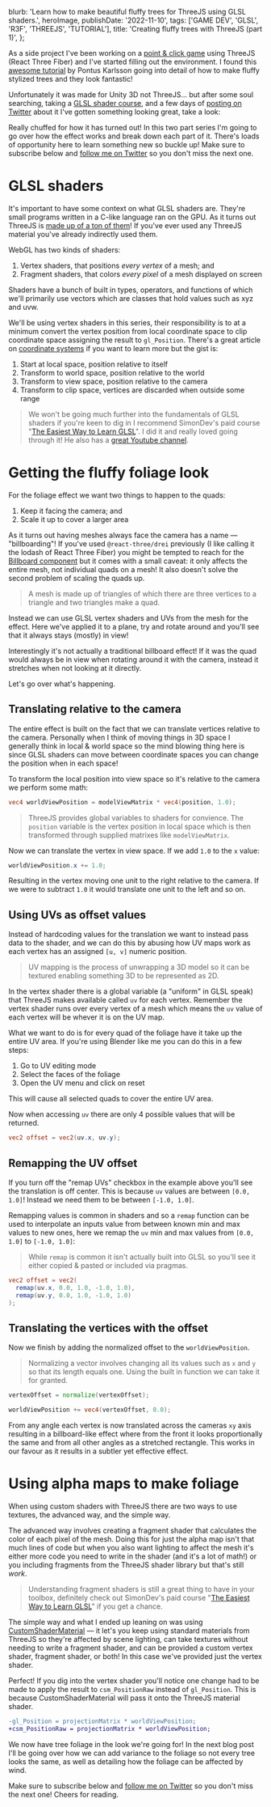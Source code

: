 
  blurb: 'Learn how to make beautiful fluffy trees for ThreeJS using GLSL shaders.',
  heroImage,
  publishDate: '2022-11-10',
  tags: ['GAME DEV', 'GLSL', 'R3F', 'THREEJS', 'TUTORIAL'],
  title: 'Creating fluffy trees with ThreeJS (part 1)',
};

As a side project I've been working on a [point & click game](https://twitter.com/itsdouges/status/1583776108943904769) using ThreeJS (React Three Fiber) and I've started filling out the environment.
I found this [awesome tutorial](https://www.youtube.com/watch?v=iASMFba7GeI) by Pontus Karlsson going into detail of how to make fluffy stylized trees and they look fantastic!

Unfortunately it was made for Unity 3D not ThreeJS... but after some soul searching,
taking a [GLSL shader course](https://simondev.teachable.com/p/glsl-shaders-from-scratch?coupon_code=EARLYBIRD2022),
and a few days of [posting on Twitter](https://twitter.com/itsdouges/status/1587314407520235520) about it I've gotten something looking great,
take a look:

<TreeComplete />

Really chuffed for how it has turned out!
In this two part series I'm going to go over how the effect works and break down each part of it.
There's loads of opportunity here to learn something new so buckle up!
Make sure to subscribe below and [follow me on Twitter](https://twitter.com/itsdouges) so you don't miss the next one.

# GLSL shaders

It's important to have some context on what GLSL shaders are.
They're small programs written in a C-like language ran on the GPU.
As it turns out ThreeJS is [made up of a ton of them](https://github.com/mrdoob/three.js/tree/da820c4dabc364c221571555c6f0b7034710b5d7/src/renderers/shaders)!
If you've ever used any ThreeJS material you've already indirectly used them.

WebGL has two kinds of shaders:

1. Vertex shaders, that positions _every vertex_ of a mesh; and
2. Fragment shaders, that colors _every pixel_ of a mesh displayed on screen

<Box padding="xlarge">
  <Shaders />
</Box>

Shaders have a bunch of built in types,
operators,
and functions
of which we'll primarily use vectors which are classes that hold values such as xyz and uvw.

We'll be using vertex shaders in this series,
their responsibility is to at a minimum convert the vertex position from local coordinate space to clip coordinate space assigning the result to `gl_Position`.
There's a great article on [coordinate systems](https://learnopengl.com/Getting-started/Coordinate-Systems) if you want to learn more but the gist is:

1. Start at local space, position relative to itself
1. Transform to world space, position relative to the world
1. Transform to view space, position relative to the camera
1. Transform to clip space, vertices are discarded when outside some range

> We won't be going much further into the fundamentals of GLSL shaders if you're keen to dig in I recommend SimonDev's paid course "[The Easiest Way to Learn GLSL](https://simondev.teachable.com/p/glsl-shaders-from-scratch?coupon_code=EARLYBIRD2022)".
> I did it and really loved going through it!
> He also has a [great Youtube channel](https://www.youtube.com/channel/UCEwhtpXrg5MmwlH04ANpL8A).

# Getting the fluffy foliage look

For the foliage effect we want two things to happen to the quads:

1. Keep it facing the camera; and
1. Scale it up to cover a larger area

As it turns out having meshes always face the camera has a name —
"billboarding"!
If you've used `@react-three/drei` previously (I like calling it the lodash of React Three Fiber) you might be tempted to reach for the [Billboard component](https://github.com/pmndrs/drei#billboard) but it comes with a small caveat: it only affects the entire mesh,
not individual quads on a mesh!
It also doesn't solve the second problem of scaling the quads up.

> <Box paddingY="large">
>   <Vertices />
> </Box>
>
> A mesh is made up of triangles of which there are three vertices to a triangle and two triangles make a quad.

Instead we can use GLSL vertex shaders and UVs from the mesh for the effect.
Here we've applied it to a plane,
try and rotate around and you'll see that it always stays (mostly) in view!

<PlaneBillboard />

Interestingly it's not actually a traditional billboard effect!
If it was the quad would always be in view when rotating around it with the camera,
instead it stretches when not looking at it directly.

Let's go over what's happening.

## Translating relative to the camera

The entire effect is built on the fact that we can translate vertices relative to the camera.
Personally when I think of moving things in 3D space I generally think in local & world space so the mind blowing thing here is since GLSL shaders can move between coordinate spaces you can change the position when in each space!

To transform the local position into view space so it's relative to the camera we perform some math:

```glsl
vec4 worldViewPosition = modelViewMatrix * vec4(position, 1.0);
```

> ThreeJS provides global variables to shaders for convience. The `position` variable is the vertex position in local space which is then transformed through supplied matrixes like `modelViewMatrix`.

Now we can translate the vertex in view space.
If we add `1.0` to the `x` value:

```glsl
worldViewPosition.x += 1.0;
```

<Box padding="xlarge">
  <Translate />
</Box>

Resulting in the vertex moving one unit to the right relative to the camera.
If we were to subtract `1.0` it would translate one unit to the left and so on.

## Using UVs as offset values

Instead of hardcoding values for the translation we want to instead pass data to the shader,
and we can do this by abusing how UV maps work as each vertex has an assigned `[u, v]` numeric position.

> <Box paddingY="large">
>   <UVW />
> </Box>
> UV mapping is the process of unwrapping a 3D model so it can be textured enabling something 3D to be
> represented as 2D.

In the vertex shader there is a global variable (a "uniform" in GLSL speak) that ThreeJS makes available called `uv` for each vertex.
Remember the vertex shader runs over every vertex of a mesh which means the `uv` value of each vertex will be whever it is on the UV map.

<Box padding="xlarge">
  <UVPoints />
</Box>

What we want to do is for every quad of the foliage have it take up the entire UV area.
If you're using Blender like me you can do this in a few steps:

1. Go to UV editing mode
1. Select the faces of the foliage
1. Open the UV menu and click on reset

This will cause all selected quads to cover the entire UV area.

<Box padding="xlarge">
  <ModifiedUVs />
</Box>

Now when accessing `uv` there are only 4 possible values that will be returned.

```glsl
vec2 offset = vec2(uv.x, uv.y);
```

## Remapping the UV offset

If you turn off the "remap UVs" checkbox in the example above you'll see the translation is off center.
This is because `uv` values are between `[0.0, 1.0]`!
Instead we need them to be between `[-1.0, 1.0]`.

<Box padding="xlarge">
  <RemappedUVs />
</Box>

Remapping values is common in shaders and so a `remap` function can be used to interpolate an inputs value from between known min and max values to new ones,
here we remap the `uv` min and max values from `[0.0, 1.0]` to `[-1.0, 1.0]`:

> While `remap` is common it isn't actually built into GLSL so you'll see it either copied & pasted or included via pragmas.

```glsl
vec2 offset = vec2(
  remap(uv.x, 0.0, 1.0, -1.0, 1.0),
  remap(uv.y, 0.0, 1.0, -1.0, 1.0)
);
```

## Translating the vertices with the offset

Now we finish by adding the normalized offset to the `worldViewPosition`.

> Normalizing a vector involves changing all its values such as `x` and `y` so that its length equals one.
> Using the built in function we can take it for granted.

```glsl
vertexOffset = normalize(vertexOffset);

worldViewPosition += vec4(vertexOffset, 0.0);
```

From any angle each vertex is now translated across the cameras `xy` axis resulting in a billboard-like effect where from the front it looks proportionally the same and from all other angles as a stretched rectangle.
This works in our favour as it results in a subtler yet effective effect.

<TreeNoAlpha />

# Using alpha maps to make foliage

When using custom shaders with ThreeJS there are two ways to use textures,
the advanced way,
and the simple way.

The advanced way involves creating a fragment shader that calculates the color of each pixel of the mesh.
Doing this for just the alpha map isn't that much lines of code but when you also want lighting to affect the mesh it's either more code you need to write in the shader (and it's a lot of math!) or you including fragments from the ThreeJS shader library but that's still _work_.

> Understanding fragment shaders is still a great thing to have in your toolbox,
> definitely check out SimonDev's paid course "[The Easiest Way to Learn GLSL](https://simondev.teachable.com/p/glsl-shaders-from-scratch?coupon_code=EARLYBIRD2022)" if you get a chance.

The simple way and what I ended up leaning on was using [CustomShaderMaterial](https://github.com/FarazzShaikh/THREE-CustomShaderMaterial) —
it let's you keep using standard materials from ThreeJS so they're affected by scene lighting,
can take textures without needing to write a fragment shader,
and can be provided a custom vertex shader,
fragment shader,
or both!
In this case we've provided just the vertex shader.

<PlaneAlpha />

Perfect!
If you dig into the vertex shader you'll notice one change had to be made to apply the result to `csm_PositionRaw` instead of `gl_Position`.
This is because CustomShaderMaterial will pass it onto the ThreeJS material shader.

```diff
-gl_Position = projectionMatrix * worldViewPosition;
+csm_PositionRaw = projectionMatrix * worldViewPosition;
```

We now have tree foliage in the look we're going for!
In the next blog post I'll be going over how we can add variance to the foliage so not every tree looks the same,
as well as detailing how the foliage can be affected by wind.

Make sure to subscribe below and [follow me on Twitter](https://twitter.com/itsdouges) so you don't miss the next one!
Cheers for reading.
